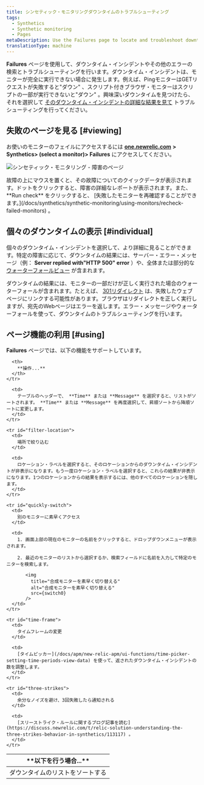 ```yaml
---
title: シンセティック・モニタリングダウンタイムのトラブルシューティング
tags:
  - Synthetics
  - Synthetic monitoring
  - Pages
metaDescription: Use the Failures page to locate and troubleshoot downtime incidents. Jump to a results from each downtime incident to understand the failure.
translationType: machine
---
```




**Failures** ページを使用して、ダウンタイム・インシデントやその他のエラーの検索とトラブルシューティングを行います。ダウンタイム・インシデントは、モニターが完全に実行できない場合に発生します。例えば、PingモニターはGETリクエストが失敗すると"ダウン" 、スクリプト付きブラウザ・モニターはスクリプトの一部が実行できないと"ダウン" 。興味深いダウンタイムを見つけたら、それを選択して [そのダウンタイム・インシデントの詳細な結果を見て](/docs/synthetics/new-relic-synthetics/using-monitors/viewing-monitor-results#understanding) トラブルシューティングを行ってください。

## 失敗のページを見る [#viewing]

お使いのモニターのフェイルにアクセスするには [**one.newrelic.com**](http://one.newrelic.com/) **> Synthetics> (select a monitor)> Failures** にアクセスしてください。

<img
  title="シンセティック・モニタリング - 障害のページ"
  alt="シンセティック・モニタリング - 障害のページ"
  src={failures}
/>

<figcaption>
  故障の上にマウスを置くと、その故障についてのクイックデータが表示されます。ドットをクリックすると、障害の詳細なレポートが表示されます。また、 **Run check** をクリックすると、 [失敗したモニターを再確認することができます。](/docs/synthetics/synthetic-monitoring/using-monitors/recheck-failed-monitors) 。
</figcaption>

## 個々のダウンタイムの表示 [#individual]

個々のダウンタイム・インシデントを選択して、より詳細に見ることができます。特定の障害に応じて、ダウンタイムの結果には、サーバー・エラー・メッセージ（例： **Server replied with"HTTP 500" error** ）や、全体または部分的な [ウォーターフォールビュー](/docs/synthetics/new-relic-synthetics/using-monitors/viewing-monitor-results#understanding) が含まれます。

ダウンタイムの結果には、モニターの一部だけが正しく実行された場合のウォーターフォールが含まれます。たとえば、 [301リダイレクト](http://en.wikipedia.org/wiki/HTTP_301) は、失敗したウェブページにリンクする可能性があります。ブラウザはリダイレクトを正しく実行しますが、宛先のWebページはエラーを返します。エラー・メッセージやウォーターフォールを使って、ダウンタイムのトラブルシューティングを行います。

## ページ機能の利用 [#using]

**Failures** ページでは、以下の機能をサポートしています。

<table>
  <thead>
    <tr>
      <th width={200}>
        **以下を行う場合...**
      </th>

      <th>
        **操作...**
      </th>
    </tr>
  </thead>

  <tbody>
    <tr id="sort-list">
      <td>
        ダウンタイムのリストをソートする
      </td>

      <td>
        テーブルのヘッダーで、 **Time** または **Message** を選択すると、リストがソートされます。 **Time** または **Message** を再度選択して、昇順ソートから降順ソートに変更します。
      </td>
    </tr>

    <tr id="filter-location">
      <td>
        場所で絞り込む
      </td>

      <td>
        ロケーション・ラベルを選択すると、そのロケーションからのダウンタイム・インシデントが非表示になります。もう一度ロケーション・ラベルを選択すると、これらの結果が非表示になります。1つのロケーションからの結果を表示するには、他のすべてのロケーションを隠します。
      </td>
    </tr>

    <tr id="quickly-switch">
      <td>
        別のモニターに素早くアクセス
      </td>

      <td>
        1. 画面上部の現在のモニターの名前をクリックすると、ドロップダウンメニューが表示されます。

        2. 最近のモニターのリストから選択するか、検索フィールドに名前を入力して特定のモニターを検索します。

           <img
             title="合成モニターを素早く切り替える"
             alt="合成モニターを素早く切り替える"
             src={switch0}
           />
      </td>
    </tr>

    <tr id="time-frame">
      <td>
        タイムフレームの変更
      </td>

      <td>
        [タイムピッカー](/docs/apm/new-relic-apm/ui-functions/time-picker-setting-time-periods-view-data) を使って、返されたダウンタイム・インシデントの数を調整します。
      </td>
    </tr>

    <tr id="three-strikes">
      <td>
        余分なノイズを避け、3回失敗したら通知される
      </td>

      <td>
        [スリーストライク・ルールに関するブログ記事を読む](https://discuss.newrelic.com/t/relic-solution-understanding-the-three-strikes-behavior-in-synthetics/113117) 。
      </td>
    </tr>
  </tbody>
</table>
